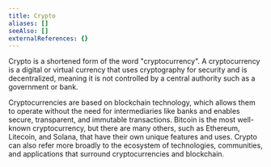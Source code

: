 ```yaml
---
title: Crypto
aliases: []
seeAlso: []
externalReferences: {}
---
```


Crypto is a shortened form of the word "cryptocurrency". A cryptocurrency is a digital or virtual currency that uses cryptography for security and is decentralized, meaning it is not controlled by a central authority such as a government or bank.&#x20;

Cryptocurrencies are based on blockchain technology, which allows them to operate without the need for intermediaries like banks and enables secure, transparent, and immutable transactions. Bitcoin is the most well-known cryptocurrency, but there are many others, such as Ethereum, Litecoin, and Solana, that have their own unique features and uses. Crypto can also refer more broadly to the ecosystem of technologies, communities, and applications that surround cryptocurrencies and blockchain.


